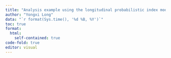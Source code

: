 ```yaml
---
title: "Analysis example using the longitudinal probabilistic index model"
author: "Yongxi Long"
data: "`r format(Sys.time(), '%d %B, %Y')`"
toc: true
format: 
  html: 
    self-contained: true
code-fold: true
editor: visual
---
```


